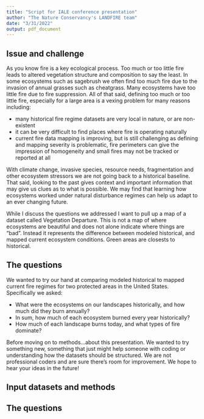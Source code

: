 ```yaml
---
title: "Script for IALE conference presentation"
author: "The Nature Conservancy's LANDFIRE team"
date: "3/31/2022"
output: pdf_document
---
```



## Issue and challenge
As you know fire is a key ecological process. Too much or too little fire leads to altered vegetation structure and composition to say the least.  In some ecosystems such as sagebrush we often find too much fire due to the invasion of annual grasses such as cheatgrass.  Many ecosystems have too little fire due to fire suppression.  All of that said, defining too much or too little fire, especially for a large area is a vexing problem for many reasons including:

* many historical fire regime datasets are very local in nature, or are non-existent
* it can be very difficult to find places where fire is operating naturally
* current fire data mapping is improving, but is still challenging as defining and mapping severity is problematic, fire perimeters can give the impression of homogeneity and small fires may not be tracked or reported at all

With climate change, invasive species, resource needs, fragmentation and other ecosystem stressors we are not going back to a historical baseline.  That said, looking to the past gives context and important information that may give us clues as to what is possible.  We may find that learning how ecosystems worked under natural disturbance regimes can help us adapt to an ever changing future.

While I discuss the questions we addressed I want to pull up a map of a dataset called Vegetation Departure.  This is not a map of where ecosystems are beautiful and does not alone indicate where things are "bad".  Instead it represents the difference between modeled historical, and mapped current ecosystem conditions.  Green areas are closests to historical.

## The questions
We wanted to try our hand at comparing modeled historical to mapped current fire regimes for two protected areas in the United States.  Specifically we asked:

* What were the ecosystems on our landscapes historically, and how much did they burn annually?
* In sum, how much of each ecosystem burned every year historically?
* How much of each landscape burns today, and what types of fire dominate?

Before moving on to methods...about this presentation.  We wanted to try something new, something that just might help someone with coding or understanding how the datasets should be structured.  We are not professional coders and are sure there's room for improvement.  We hope to hear your ideas in the future!

## Input datasets and methods





## The questions

